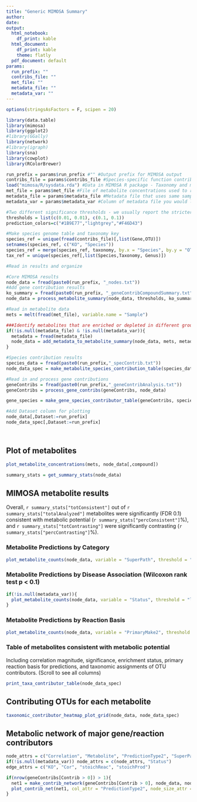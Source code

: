 ```yaml
---
title: "Generic MIMOSA Summary"
author: 
date: 
output:
  html_notebook: 
    df_print: kable
  html_document:
    df_print: kable
    theme: flatly
  pdf_document: default
params:
  run_prefix: ""
  contribs_file: ""
  met_file: ""
  metadata_file: ""
  metadata_var: ""
---
```


```r
options(stringsAsFactors = F, scipen = 20)

library(data.table)
library(mimosa)
library(ggplot2)
#library(GGally)
library(network)
#library(igraph)
library(sna)
library(cowplot)
library(RColorBrewer)

run_prefix = params$run_prefix #"" #Output prefix for MIMOSA output
contribs_file = params$contribs_file #Species-specific function contributions file from PICRUSt
load("mimosa/R/sysdata.rda") #Data in MIMOSA R package - Taxonomy and metabolite key
met_file = params$met_file #File of metabolite concentrations used to run MIMOSA
metadata_file = params$metadata_file #Metadata file that uses same sample names
metadata_var = params$metadata_var #Column of metadata file you would like to use for enrichment analyses

#Two different significance thresholds - we usually report the stricter 1% level 
thresholds = list(c(0.01, 0.01), c(0.1, 0.1))
prediction_colors=c("#1B9E77","lightgrey","#F46D43")

#Make species genome table and taxonomy key
species_ref = unique(fread(contribs_file)[,list(Gene,OTU)])
setnames(species_ref, c("KO", "Species"))
species_ref = merge(species_ref, taxonomy, by.x = "Species", by.y = "OTU", all.x = T, all.y = F)
tax_ref = unique(species_ref[,list(Species,Taxonomy, Genus)])

#Read in results and organize

#Core MIMOSA results
node_data = fread(paste0(run_prefix, "_nodes.txt"))
#Add gene contribution results
ko_summary = fread(paste0(run_prefix, "_geneContribCompoundSummary.txt"))
node_data = process_metabolite_summary(node_data, thresholds, ko_summary)

#Read in metabolite data
mets = melt(fread(met_file), variable.name = "Sample")

###Identify metabolites that are enriched or depleted in different groups based on selected metadata variable (using Wilcoxon rank-sum test)
if(!is.null(metadata_file) & !is.null(metadata_var)){
  metadata = fread(metadata_file)
  node_data = add_metadata_to_metabolite_summary(node_data, mets, metadata, metadata_var)
}

#Species contribution results
species_data = fread(paste0(run_prefix,"_specContrib.txt"))
node_data_spec = make_metabolite_species_contribution_table(species_data, node_data, tax_ref)

#Read in and process gene contributions
geneContribs = fread(paste0(run_prefix,"_geneContribAnalysis.txt"))
geneContribs = process_gene_contribs(geneContribs, node_data)

gene_species = make_gene_species_contributor_table(geneContribs, species_ref, node_data_spec)

#Add Dataset column for plotting
node_data[,Dataset:=run_prefix]
node_data_spec[,Dataset:=run_prefix]




```

## Plot of metabolites

```r

plot_metabolite_concentrations(mets, node_data[,compound])

```


```r

summary_stats = get_summary_stats(node_data)

```

## MIMOSA metabolite results

Overall, `r summary_stats["totConsistent"]` out of `r summary_stats["totalAnalyzed"]` metabolites were significantly (FDR 0.1) consistent with metabolic potential (`r summary_stats["percConsistent"]`%), and `r summary_stats["totContrasting"]` were significantly contrasting (`r summary_stats["percContrasting"]`%).

### Metabolite Predictions by Category
```r
plot_metabolite_counts(node_data, variable = "SuperPath", threshold = "low")
```

### Metabolite Predictions by Disease Association (Wilcoxon rank test p < 0.1)
```r
if(!is.null(metadata_var)){
  plot_metabolite_counts(node_data, variable = "Status", threshold = "low")
}
```

### Metabolite Predictions by Reaction Basis
```r
plot_metabolite_counts(node_data, variable = "PrimaryMake2", threshold = "low")

```

### Table of metabolites consistent with metabolic potential
Including correlation magnitude, significance, enrichment status, primary reaction basis for predictions, and taxonomic assignments of OTU contributors.
(Scroll to see all columns)

```r

print_taxa_contributor_table(node_data_spec)

```

## Contributing OTUs for each metabolite

```r

taxonomic_contributor_heatmap_plot_grid(node_data, node_data_spec)


```

## Metabolic network of major gene/reaction contributors

```r
node_attrs = c("Correlation", "Metabolite", "PredictionType2", "SuperPath")
if(!is.null(metadata_var)) node_attrs = c(node_attrs, "Status")
edge_attrs = c("KO", "Cor", "stoichReac", "stoichProd")

if(nrow(geneContribs[Contrib > 0]) > 1){
  net1 = make_contrib_network(geneContribs[Contrib > 0], node_data, node_attrs, edge_attrs)
  plot_contrib_net(net1, col_attr = "PredictionType2", node_size_attr = "Correlation", edge_size_attr = "Cor", node_lab = "Metabolite", edge_lab = "KO") + scale_color_manual(values = prediction_colors[c(1,3,2)])
}



```


